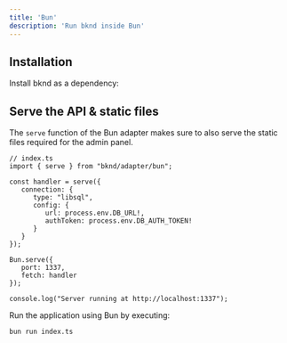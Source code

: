 ```yaml
---
title: 'Bun'
description: 'Run bknd inside Bun'
---
```


## Installation
Install bknd as a dependency:
<InstallBknd />

## Serve the API & static files
The `serve` function of the Bun adapter makes sure to also serve the static files required for
the admin panel.

``` tsx
// index.ts
import { serve } from "bknd/adapter/bun";

const handler = serve({
   connection: {
      type: "libsql",
      config: {
         url: process.env.DB_URL!,
         authToken: process.env.DB_AUTH_TOKEN!
      }
   }
});

Bun.serve({
   port: 1337,
   fetch: handler
});

console.log("Server running at http://localhost:1337");
```

Run the application using Bun by executing:
```bash
bun run index.ts
```